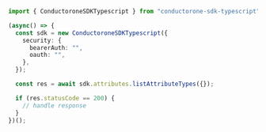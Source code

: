 ```typescript C1ApiAttributeV1AttributesListAttributeTypes.ts
import { ConductoroneSDKTypescript } from "conductorone-sdk-typescript";

(async() => {
  const sdk = new ConductoroneSDKTypescript({
    security: {
      bearerAuth: "",
      oauth: "",
    },
  });

  const res = await sdk.attributes.listAttributeTypes({});

  if (res.statusCode == 200) {
    // handle response
  }
})();
```
